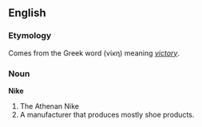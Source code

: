 ==English==
===Etymology===
Comes from the Greek word (&#957;&#943;&#954;&#951;) meaning ''[[victory]]''.

===Noun===
'''Nike'''

# The Athenan Nike
# A manufacturer that produces mostly shoe products.
